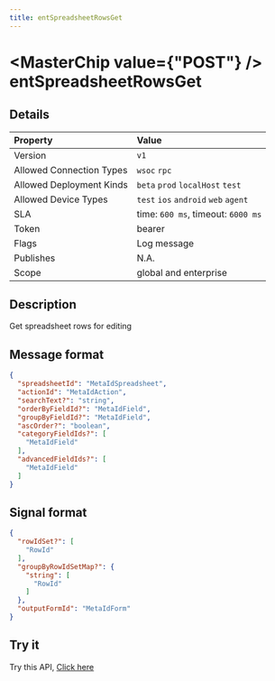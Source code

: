 ```yaml
---
title: entSpreadsheetRowsGet
---
```



# <MasterChip value={"POST"} /> entSpreadsheetRowsGet

## Details

| Property | Value | 
| :--- | :--- | 
| Version | `v1` |
| Allowed Connection Types | `wsoc` `rpc`  |
| Allowed Deployment Kinds | `beta` `prod` `localHost` `test`  |
| Allowed Device Types | `test` `ios` `android` `web` `agent`  |
| SLA | time: `600 ms`, timeout: `6000 ms` |
| Token | bearer |
| Flags | Log message |
| Publishes | N.A. |
| Scope | global and enterprise |


## Description

Get spreadsheet rows for editing

## Message format

```json copy
{
  "spreadsheetId": "MetaIdSpreadsheet",
  "actionId": "MetaIdAction",
  "searchText?": "string",
  "orderByFieldId?": "MetaIdField",
  "groupByFieldId?": "MetaIdField",
  "ascOrder?": "boolean",
  "categoryFieldIds?": [
    "MetaIdField"
  ],
  "advancedFieldIds?": [
    "MetaIdField"
  ]
}
```

## Signal format

```json copy
{
  "rowIdSet?": [
    "RowId"
  ],
  "groupByRowIdSetMap?": {
    "string": [
      "RowId"
    ]
  },
  "outputFormId": "MetaIdForm"
}
```

## Try it

Try this API, [Click here](https://web.neome.ai/api?path=ent_entAside_entSpreadsheetRowsGet)

